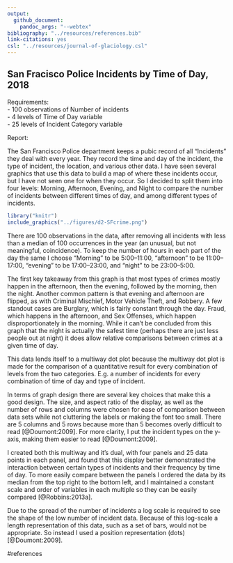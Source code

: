 ```yaml
---
output: 
  github_document: 
    pandoc_args: "--webtex"
bibliography: "../resources/references.bib"
link-citations: yes
csl: "../resources/journal-of-glaciology.csl"
---
```


## San Fracisco Police Incidents by Time of Day, 2018
Requirements:  
 - 100 observations of Number of incidents  
 - 4 levels of Time of Day variable  
 - 25 levels of Incident Category variable  


Report:

The San Francisco Police department keeps a pubic record of all "Incidents" they deal with every year. They record the time and day of the incident, the type of incident, the location, and various other data. I have seen several graphics that use this data to build a map of where these incidents occur, but I have not seen one for when they occur. So I decided to split them into four levels: Morning, Afternoon, Evening, and Night to compare the number of incidents between different times of day, and among different types of incidents.

```r
library("knitr")
include_graphics("../figures/d2-SFcrime.png")
```

There are 100 observations in the data, after removing all incidents with less than a median of 100 occurrences in the year (an unusual, but not meaningful, coincidence). To keep the number of hours in each part of the day the same I choose "Morning" to be 5:00--11:00, "afternoon" to be 11:00--17:00, "evening" to be 17:00--23:00, and "night" to be 23:00--5:00. 

The first key takeaway from this graph is that most types of crimes mostly happen in the afternoon, then the evening, followed by the morning, then the night. Another common pattern is that evening and afternoon are flipped, as with Criminal Mischief, Motor Vehicle Theft, and Robbery. A few standout cases are Burglary, which is fairly constant through the day. Fraud, which happens in the afternoon, and Sex Offenses, which happen disproportionately in the morning. While it can't be concluded from this graph that the night is actually the safest time (perhaps there are just less people out at night) it does allow relative comparisons between crimes at a given time of day.

This data lends itself to a multiway dot plot because the multiway dot plot is made for the comparison of a quantitative result for every combination of levels from the two categories. E.g. a number of incidents for every combination of time of day and type of incident.  

In terms of graph design there are several key choices that make this a good design. The size, and aspect ratio of the display, as well as the number of rows and columns were chosen for ease of comparison between data sets while not cluttering the labels or making the font too small. There are 5 columns and 5 rows because more than 5 becomes overly difficult to read [@Doumont:2009]. For more clarity, I put the incident types on the y-axis, making them easier to read [@Doumont:2009].

I created both this multiway and it's dual, with four panels and 25 data points in each panel, and found that this display better demonstrated the interaction between certain types of incidents and their frequency by time of day. To more easily compare between the panels I ordered the data by its median from the top right to the bottom left, and I maintained a constant scale and order of variables in each multiple so they can be easily compared [@Robbins:2013a]. 

Due to the spread of the number of incidents a log scale is required to see the shape of the low number of incident data. Because of this log-scale a length representation of this data, such as a set of bars, would not be appropriate. So instead I used a position representation (dots) [@Doumont:2009].

#references
<div id="refs"></div>
